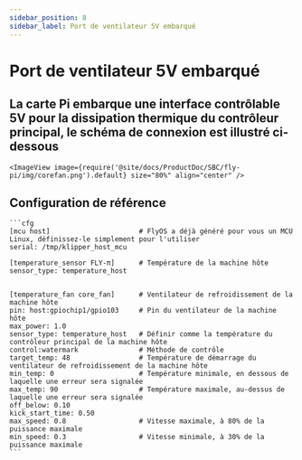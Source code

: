 ```yaml
---
sidebar_position: 8
sidebar_label: Port de ventilateur 5V embarqué
---
```





# Port de ventilateur 5V embarqué

## La carte Pi embarque une interface contrôlable 5V pour la dissipation thermique du contrôleur principal, le schéma de connexion est illustré ci-dessous

    <ImageView image={require('@site/docs/ProductDoc/SBC/fly-pi/img/corefan.png').default} size="80%" align="center" />

## Configuration de référence

    ```cfg
    [mcu host]                      # FlyOS a déjà généré pour vous un MCU Linux, définissez-le simplement pour l'utiliser           
    serial: /tmp/klipper_host_mcu 

    [temperature_sensor FLY-π]      # Température de la machine hôte
    sensor_type: temperature_host


    [temperature_fan core_fan]      # Ventilateur de refroidissement de la machine hôte
    pin: host:gpiochip1/gpio103     # Pin du ventilateur de la machine hôte
    max_power: 1.0
    sensor_type: temperature_host   # Définir comme la température du contrôleur principal de la machine hôte
    control:watermark               # Méthode de contrôle
    target_temp: 48                 # Température de démarrage du ventilateur de refroidissement de la machine hôte
    min_temp: 0                     # Température minimale, en dessous de laquelle une erreur sera signalée
    max_temp: 90                    # Température maximale, au-dessus de laquelle une erreur sera signalée
    off_below: 0.10
    kick_start_time: 0.50
    max_speed: 0.8                  # Vitesse maximale, à 80% de la puissance maximale
    min_speed: 0.3                  # Vitesse minimale, à 30% de la puissance maximale
    ```